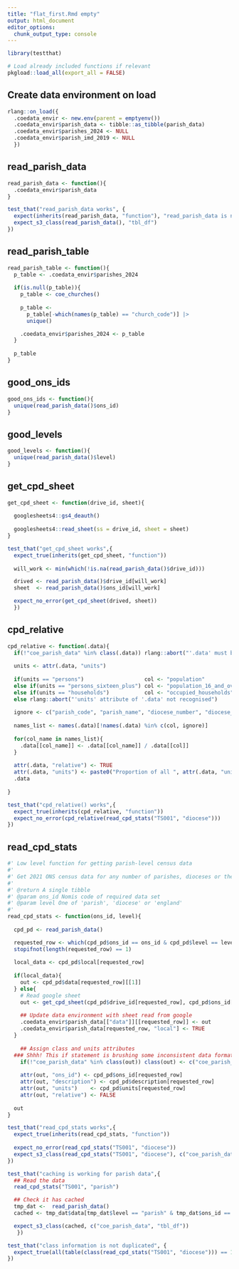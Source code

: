 ```yaml
---
title: "flat_first.Rmd empty"
output: html_document
editor_options: 
  chunk_output_type: console
---
```


```r
library(testthat)
```


```r
# Load already included functions if relevant
pkgload::load_all(export_all = FALSE)
```

## Create data environment on load

```r
rlang::on_load({
  .coedata_envir <- new.env(parent = emptyenv())
  .coedata_envir$parish_data <- tibble::as_tibble(parish_data)
  .coedata_envir$parishes_2024 <- NULL
  .coedata_envir$parish_imd_2019 <- NULL
  })
```

## read_parish_data

```r
read_parish_data <- function(){
  .coedata_envir$parish_data
}
```

```r
test_that("read_parish_data works", {
  expect(inherits(read_parish_data, "function"), "read_parish_data is not a function")
  expect_s3_class(read_parish_data(), "tbl_df")
})
```


## read_parish_table

```r
read_parish_table <- function(){
  p_table <- .coedata_envir$parishes_2024
  
  if(is.null(p_table)){
    p_table <- coe_churches()
    
    p_table <-
      p_table[-which(names(p_table) == "church_code")] |> 
      unique()

    .coedata_envir$parishes_2024 <- p_table
  } 
  
  p_table
}
```

## good_ons_ids

```r
good_ons_ids <- function(){
  unique(read_parish_data()$ons_id)
}
```

## good_levels

```r
good_levels <- function(){
  unique(read_parish_data()$level)
}
```

## get_cpd_sheet

```r
get_cpd_sheet <- function(drive_id, sheet){
  
  googlesheets4::gs4_deauth()
  
  googlesheets4::read_sheet(ss = drive_id, sheet = sheet)
}
```

```r
test_that("get_cpd_sheet works",{
  expect_true(inherits(get_cpd_sheet, "function"))
  
  will_work <- min(which(!is.na(read_parish_data()$drive_id)))

  drived <- read_parish_data()$drive_id[will_work]
  sheet  <- read_parish_data()$ons_id[will_work]

  expect_no_error(get_cpd_sheet(drived, sheet))
  })
```

## cpd_relative

```r
cpd_relative <- function(.data){
  if(!"coe_parish_data" %in% class(.data)) rlang::abort("'.data' must be a coe_parish_data object.")
  
  units <- attr(.data, "units")
  
  if(units == "persons")                   col <- "population"
  else if(units == "persons_sixteen_plus") col <- "population_16_and_over"
  else if(units == "households")           col <- "occupied_households"
  else rlang::abort("'units' attribute of '.data' not recognised")
  
  ignore <- c("parish_code", "parish_name", "diocese_number", "diocese_name")
  
  names_list <- names(.data)[!names(.data) %in% c(col, ignore)]
  
  for(col_name in names_list){
    .data[[col_name]] <- .data[[col_name]] / .data[[col]]
  }
  
  attr(.data, "relative") <- TRUE
  attr(.data, "units") <- paste0("Proportion of all ", attr(.data, "units"))
  .data
  
}
```

```r
test_that("cpd_relative() works",{
  expect_true(inherits(cpd_relative, "function"))
  expect_no_error(cpd_relative(read_cpd_stats("TS001", "diocese")))
})
```

## read_cpd_stats

```r
#' Low level function for getting parish-level census data
#' 
#' Get 2021 ONS census data for any number of parishes, dioceses or the whole of England. Parish data is read from a Google sheet
#' 
#' @return A single tibble
#' @param ons_id Nomis code of required data set
#' @param level One of 'parish', 'diocese' or 'england'
#' 
read_cpd_stats <- function(ons_id, level){
  
  cpd_pd <- read_parish_data()

  requested_row <- which(cpd_pd$ons_id == ons_id & cpd_pd$level == level)
  stopifnot(length(requested_row) == 1)
  
  local_data <- cpd_pd$local[requested_row]
  
  if(local_data){
    out <- cpd_pd$data[requested_row][[1]]
  } else{
    # Read google sheet
    out <- get_cpd_sheet(cpd_pd$drive_id[requested_row], cpd_pd$ons_id[requested_row])
    
    ## Update data environment with sheet read from google
    .coedata_envir$parish_data[["data"]][[requested_row]] <- out
    .coedata_envir$parish_data[requested_row, "local"] <- TRUE
  }
  
    ## Assign class and units attributes
  ### Shhh! This if statement is brushing some inconsistent data formatting under the rug 
    if(!"coe_parish_data" %in% class(out)) class(out) <- c("coe_parish_data", class(out))
  
    attr(out, "ons_id") <- cpd_pd$ons_id[requested_row]
    attr(out, "description") <- cpd_pd$description[requested_row]
    attr(out, "units")    <- cpd_pd$units[requested_row]
    attr(out, "relative") <- FALSE
    
  out
}
```

```r
test_that("read_cpd_stats works",{
  expect_true(inherits(read_cpd_stats, "function"))
  
  expect_no_error(read_cpd_stats("TS001", "diocese"))
  expect_s3_class(read_cpd_stats("TS001", "diocese"), c("coe_parish_data", "tbl_df"))
})

test_that("caching is working for parish data",{
  ## Read the data
  read_cpd_stats("TS001", "parish")

  ## Check it has cached
  tmp_dat <-  read_parish_data()
  cached <- tmp_dat$data[tmp_dat$level == "parish" & tmp_dat$ons_id == "TS001"][[1]]

  expect_s3_class(cached, c("coe_parish_data", "tbl_df"))
   })

test_that("class information is not duplicated", {
  expect_true(all(table(class(read_cpd_stats("TS001", "diocese"))) == 1))
})
```
 

